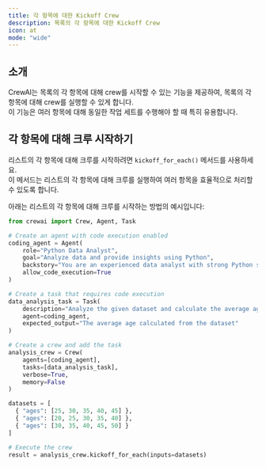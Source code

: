 ```yaml
---
title: 각 항목에 대한 Kickoff Crew
description: 목록의 각 항목에 대한 Kickoff Crew
icon: at
mode: "wide"
---
```


## 소개

CrewAI는 목록의 각 항목에 대해 crew를 시작할 수 있는 기능을 제공하여, 목록의 각 항목에 대해 crew를 실행할 수 있게 합니다.  
이 기능은 여러 항목에 대해 동일한 작업 세트를 수행해야 할 때 특히 유용합니다.

## 각 항목에 대해 크루 시작하기

리스트의 각 항목에 대해 크루를 시작하려면 `kickoff_for_each()` 메서드를 사용하세요.  
이 메서드는 리스트의 각 항목에 대해 크루를 실행하여 여러 항목을 효율적으로 처리할 수 있도록 합니다.

아래는 리스트의 각 항목에 대해 크루를 시작하는 방법의 예시입니다:

```python Code
from crewai import Crew, Agent, Task

# Create an agent with code execution enabled
coding_agent = Agent(
    role="Python Data Analyst",
    goal="Analyze data and provide insights using Python",
    backstory="You are an experienced data analyst with strong Python skills.",
    allow_code_execution=True
)

# Create a task that requires code execution
data_analysis_task = Task(
    description="Analyze the given dataset and calculate the average age of participants. Ages: {ages}",
    agent=coding_agent,
    expected_output="The average age calculated from the dataset"
)

# Create a crew and add the task
analysis_crew = Crew(
    agents=[coding_agent],
    tasks=[data_analysis_task],
    verbose=True,
    memory=False
)

datasets = [
  { "ages": [25, 30, 35, 40, 45] },
  { "ages": [20, 25, 30, 35, 40] },
  { "ages": [30, 35, 40, 45, 50] }
]

# Execute the crew
result = analysis_crew.kickoff_for_each(inputs=datasets)
```